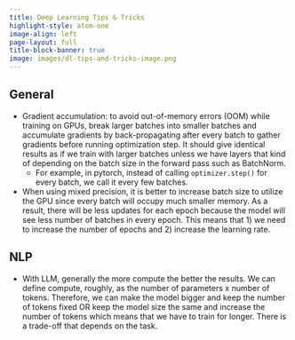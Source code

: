 ```yaml
---
title: Deep Learning Tips & Tricks
highlight-style: atom-one
image-align: left
page-layout: full
title-block-banner: true
image: images/dl-tips-and-tricks-image.png
---
```

## General

- Gradient accumulation: to avoid out-of-memory errors (OOM) while training on GPUs, break larger batches into smaller batches and accumulate gradients by back-propagating after every batch to gather gradients before running optimization step. It should give identical results as if we train with larger batches unless we have layers that kind of depending on the batch size in the forward pass such as BatchNorm.
    - For example, in pytorch, instead of calling `optimizer.step()` for every batch, we call it every few batches.

- When using mixed precision, it is better to increase batch size to utilize the GPU since every batch will occupy much smaller memory. As a result, there will be less updates for each epoch because the model will see less number of batches in every epoch. This means that 1) we need to increase the number of epochs and 2) increase the learning rate.

## NLP

- With LLM, generally the more compute the better the results. We can define compute, roughly, as the number of parameters x number of tokens. Therefore, we can make the model bigger and keep the number of tokens fixed OR keep the model size the same and increase the number of tokens which means that we have to train for longer. There is a trade-off that depends on the task.
